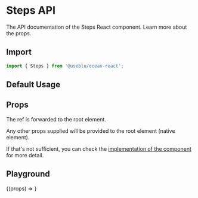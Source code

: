 
<Meta title="Components/Steps" component={Steps} />

# Steps API

The API documentation of the Steps React component. Learn more about the props.

## Import

```javascript
import { Steps } from '@useblu/ocean-react';
```

## Default Usage

<Canvas withSource="open" withToolbar>
  <Story name="usage">
    <Steps completed={1} steps={4} />
  </Story>
</Canvas>

## Props

<ArgsTable of="." />

The ref is forwarded to the root element.

Any other props supplied will be provided to the root element (native element).

If that's not sufficient, you can check the [implementation of the component](https://github.com/ocean-ds/ocean-web/blob/master/packages/ocean-react/src/Steps/Steps.tsx) for more detail.

## Playground

<Canvas>
  <Story
    name="playground"
    args={{
      completed: 1,
      steps: 4,
    }}
    argTypes={{
      completed: {
        options: [1, 2, 3, 4],
      },
      steps: {
        options: [2, 3, 4],
      },
    }}
  >
    {(props) => <Steps id="stepper-playground" {...props} />}
  </Story>
</Canvas>
